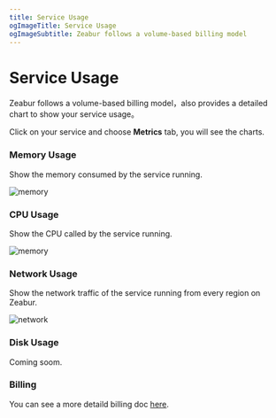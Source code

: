 ```yaml
---
title: Service Usage
ogImageTitle: Service Usage
ogImageSubtitle: Zeabur follows a volume-based billing model
---
```


<WorkingInProgress />

# Service Usage

Zeabur follows a volume-based billing model，also provides a detailed chart to show your service usage。

Click on your service and choose **Metrics** tab, you will see the charts.

### Memory Usage

Show the memory consumed by the service running.

![memory](/manage/metric/memory.png)

### CPU Usage

Show the CPU called by the service running.

![memory](/manage/metric/CPU.png)

### Network Usage

Show the network traffic of the service running from every region on Zeabur.

![network](/manage/metric/network.png)

### Disk Usage

Coming soom.

### Billing

You can see a more detaild billing doc [here](/en-US/billing/pricing).